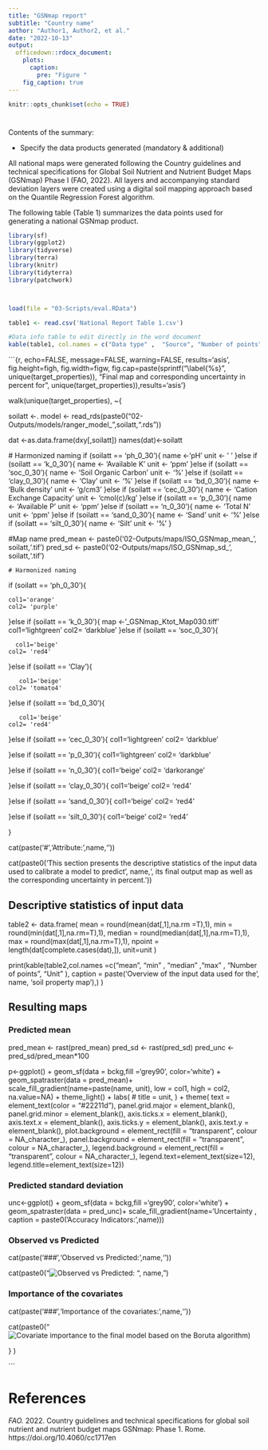 ```yaml
---
title: "GSNmap report"
subtitle: "Country name"
aothor: "Author1, Author2, et al."
date: "2022-10-13"
output: 
  officedown::rdocx_document:
    plots:
      caption:
        pre: "Figure "
    fig_caption: true
---
```


```r
knitr::opts_chunk$set(echo = TRUE)
```

# 
<!-- 300 words max -->

Contents of the summary:

* Specify the data products generated (mandatory & additional)

All national maps were generated following the Country guidelines and technical specifications for
Global Soil Nutrient and Nutrient Budget Maps (GSNmap) Phase I (FAO, 2022). 
All layers and accompanying standard deviation layers were created using a digital soil mapping approach based on the Quantile Regression Forest algorithm. 

The following table (Table 1) summarizes the data points used for generating a national GSNmap product.
```r

library(sf)
library(ggplot2)
library(tidyverse)
library(terra)
library(knitr)
library(tidyterra)
library(patchwork)



load(file = "03-Scripts/eval.RData")

table1 <- read.csv('National Report Table 1.csv')

#Data info table to edit directly in the word document
kable(table1, col.names = c("Data type" ,  "Source", "Number of points" ,"Year(s)"))


```






```{r, echo=FALSE, message=FALSE, warning=FALSE, results='asis', fig.height=figh, fig.width=figw, fig.cap=paste(sprintf("\\label{%s}", unique(target_properties)),  "Final map and corresponding uncertainty in percent for ", unique(target_properties)),results='asis'}




walk(unique(target_properties),
    ~{

soilatt <-.
model <- read_rds(paste0("02-Outputs/models/ranger_model_",soilatt,".rds"))
  
  dat <-as.data.frame(dxy[,soilatt])
  names(dat)<-soilatt
  
  
  # Harmonized naming 
  if (soilatt == 'ph_0_30'){
    name <-'pH'
    unit <- ' '
  }else if (soilatt == 'k_0_30'){
   name <- 'Available K'
  unit <- 'ppm'
  }else if (soilatt == 'soc_0_30'){
  name <- 'Soil Organic Carbon'
    unit <- '%'
  }else if (soilatt == 'clay_0_30'){
   name <- 'Clay'
    unit <- '%'
  }else if (soilatt == 'bd_0_30'){
  name <- 'Bulk density'
    unit <- 'g/cm3'
  }else if (soilatt == 'cec_0_30'){
      name <- 'Cation Exchange Capacity'
    unit <- 'cmol(c)/kg'
  }else if (soilatt == 'p_0_30'){
   name <- 'Available P'
  unit <- 'ppm'
  }else if (soilatt == 'n_0_30'){
    name <- 'Total N'
  unit <- 'ppm'
  }else if (soilatt == 'sand_0_30'){
  name <- 'Sand'
    unit <- '%'
  }else if (soilatt == 'silt_0_30'){
    name <- 'Silt'
    unit <- '%'
  }
 
  #Map name
  pred_mean <- paste0('02-Outputs/maps/ISO_GSNmap_mean_', soilatt,'.tif')
  pred_sd <- paste0('02-Outputs/maps/ISO_GSNmap_sd_', soilatt,'.tif')
  
    # Harmonized naming 
  if (soilatt == 'ph_0_30'){

    col1='orange'
    col2= 'purple'
  }else if (soilatt == 'k_0_30'){
    map <-'_GSNmap_Ktot_Map030.tiff'
      col1='lightgreen'
    col2= 'darkblue'
  }else if (soilatt == 'soc_0_30'){
    
      col1='beige'
    col2= 'red4'
  }else if (soilatt == 'Clay'){
   
       col1='beige'
    col2= 'tomato4'
  }else if (soilatt == 'bd_0_30'){
  
       col1='beige'
    col2= 'red4'
  }else if (soilatt == 'cec_0_30'){
     col1='lightgreen'
    col2= 'darkblue'
  
  }else if (soilatt == 'p_0_30'){
     col1='lightgreen'
    col2= 'darkblue'
 
  }else if (soilatt == 'n_0_30'){
     col1='beige'
    col2= 'darkorange'

  }else if (soilatt == 'clay_0_30'){
       col1='beige'
    col2= 'red4'

  }else if (soilatt == 'sand_0_30'){
       col1='beige'
    col2= 'red4'
  
  }else if (soilatt == 'silt_0_30'){
       col1='beige'
    col2= 'red4'

  }


cat(paste('\n\n#','Attribute:',name,'\n\n'))

cat(paste0('This section presents the descriptive statistics of the input data used to calibrate a model to predict ', name,', its final output map as well as the corresponding uncertainty in percent.'))

## Descriptive statistics of input data  

table2 <- data.frame(
  mean = round(mean(dat[,1],na.rm =T),1),
  min =  round(min(dat[,1],na.rm=T),1),
  median = round(median(dat[,1],na.rm=T),1),
  max =  round(max(dat[,1],na.rm=T),1),
  npoint = length(dat[complete.cases(dat),]),
  unit=unit
  )
  
print(kable(table2,col.names =c("mean",   "min" ,   "median" ,"max"  ,  "Number of points", "Unit"  ),
      caption = paste('Overview of the input data used for the', name, 'soil property map'),)  )
  
  


## Resulting maps  

### Predicted mean  


pred_mean <- rast(pred_mean)
pred_sd <- rast(pred_sd)
pred_unc <- pred_sd/pred_mean*100


p<-ggplot() +
  geom_sf(data = bckg,fill ='grey90', color='white') + 
 geom_spatraster(data = pred_mean)+
  scale_fill_gradient(name=paste(name, unit),
                      low = col1,
                      high = col2,
                      na.value=NA) +
theme_light() +
  labs(
   # title = unit,
     ) +
   theme(
    text = element_text(color = "#22211d"),
    panel.grid.major = element_blank(),
    panel.grid.minor = element_blank(),
    axis.ticks.x = element_blank(),
        axis.text.x = element_blank(),
      axis.ticks.y = element_blank(),
        axis.text.y = element_blank(),
    plot.background = element_rect(fill = "transparent", colour = NA_character_),
    panel.background = element_rect(fill = "transparent", colour = NA_character_),
    legend.background = element_rect(fill = "transparent", colour = NA_character_),
    legend.text=element_text(size=12),
     legend.title=element_text(size=12)) 



### Predicted standard deviation
unc<-ggplot() +
  geom_sf(data = bckg,fill ='grey90', color='white') + 
 geom_spatraster(data = pred_unc)+
  scale_fill_gradient(name='Uncertainty \n [%]',
                      low = 'lightpink',
                      high = 'darkred',
                      na.value=NA) +
   theme_light() +
  labs(
   # title = unit,
     ) +
   theme(
    text = element_text(color = "#22211d"),
    panel.grid.major = element_blank(),
    panel.grid.minor = element_blank(),
    axis.ticks.x = element_blank(),
        axis.text.x = element_blank(),
      axis.ticks.y = element_blank(),
        axis.text.y = element_blank(),
    plot.background = element_rect(fill = "transparent", colour = NA_character_),
    panel.background = element_rect(fill = "transparent", colour = NA_character_),
    legend.background = element_rect(fill = "transparent", colour = NA_character_),
    legend.text=element_text(size=12),
     legend.title=element_text(size=12)) 



#ggsave(p, filen=paste0('National Report/plots/', soilatt, '.png'))
#ggsave(unc, filen=paste0('National Report/plots/unc_', soilatt, '.png'))






  t<-(p+unc) +
     plot_layout(guides = "collect") & theme(legend.position = 'bottom')

    cat('\n\n') 
         print(t)
         #print text with refernce to plot
         cat('\n\n') 



### Accuracy indicators
cat(paste('\n\n##','Accuracy assessment:',name,'\n\n'))


cat(paste0('The section presents the map quality mesaures (i.e. accuracy indicators) associated with ', name, ', the relationship between observed and predicted values and the importance of the single covariates on the model accuracy using the Boruta algorithm.'))

o <- model$pred$obs
p <- model$pred$pred
df <- data.frame(o,p)

cat(paste('\n\n###','Accuracy indicators:',name,'\n\n'))
print(kable(eval(p,o)[,1:6], caption = paste0('Accuracy Indicators: ',name)))

### Observed vs Predicted

cat(paste('\n\n###','Observed vs Predicted:',name,'\n\n'))

cat(paste0("![Observed vs Predicted: ", name,"](02-Outputs/residuals_", soilatt, ".png)"))

### Importance of the covariates
cat(paste('\n\n###','Importance of the covariates:',name,'\n\n'))

cat(paste0("![Covariate importance to the final model based on the Boruta algorithm](02-Outputs/Boruta_FS_", soilatt, ".png)"))

}
)


```




# References

*FAO.* 2022. Country guidelines and technical specifications for global soil nutrient and nutrient budget maps GSNmap: Phase 1. Rome. https://doi.org/10.4060/cc1717en


